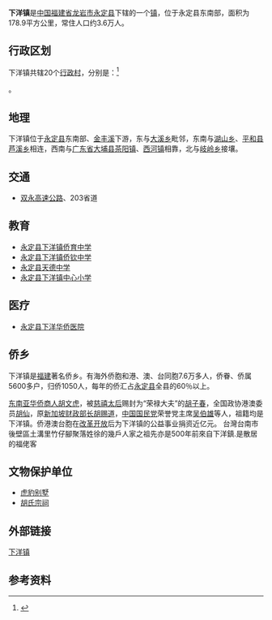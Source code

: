 {{中国乡级行政区
| 行政区全称 = 下洋镇
| 景观照片文件名 = CuxiTulou.jpg
| 景观照片描述 = 下洋镇初溪村土楼
| 汉语拼音 =
| 通用拼音 =
| 注音符號 =
| 其它标音类型1 =
| 其它标音1 =
| 其它标音类型2 =
| 其它标音2 =
| 其它语言类型1 =
| 其它语言地名1 =
| 其它语言类型2 =
| 其它语言地名2 =
| 上级行政区 = [[福建省|福建省]][[龙岩市|龙岩市]][[永定县|永定县]]
| 行政区类别 = [[镇|镇]]
| 村委会 = 20
| 居委会 = 
| 总面积 = 178.9平方公里
| 户籍人口 =
| 户籍人口年份 = 
| 常住人口 = 36,068
| 常住人口年份 =2000
| 人口密度 =
| 行政区划 =
| 官方网站 =
| 政府驻地 =下洋村
| 邮政编码 =364112
| 电话区号 =0597
| 毗邻行政区 =
| 位置图文件名 =
| 位置图描述 =
|35/08/22/102/000}}
'''下洋镇'''是[[中华人民共和国|中国]][[福建省|福建省]][[龙岩市|龙岩市]][[永定县|永定县]]下辖的一个[[镇|镇]]，位于永定县东南部，面积为178.9平方公里，常住人口约3.6万人。

== 行政区划 ==

下洋镇共辖20个[[行政村|行政村]]，分别是：<ref>{{PRC admin/ref sgc|35/08/22/102/000}}</ref>

{{PRC admin/children|35/08/22/102/000}}。

==地理==

下洋镇位于[[永定县|永定县]]东南部、[[金丰溪|金丰溪]]下游，东与[[大溪乡_(永定县)|大溪乡]]毗邻，东南与[[湖山乡_(永定县)|湖山乡]]、[[平和县|平和县]][[芦溪镇_(平和县)|芦溪乡]]相连，西南与[[广东省|广东省]][[大埔县|大埔县]][[茶阳镇|茶阳镇]]、[[西河镇_(大埔县)|西河镇]]相靠，北与[[岐岭乡|岐岭乡]]接壤。

==交通==

*[[双永高速公路|双永高速公路]]、203省道

==教育==
*[[永定县下洋镇侨育中学|永定县下洋镇侨育中学]]
*[[永定县下洋镇侨钦中学|永定县下洋镇侨钦中学]]
*[[永定县天德中学|永定县天德中学]]
*[[永定县下洋镇中心小学|永定县下洋镇中心小学]]

==医疗==
*[[永定县下洋华侨医院|永定县下洋华侨医院]]

==侨乡==

下洋镇是[[福建|福建]]著名侨乡。有海外侨胞和港、澳、台同胞7.6万多人，侨眷、侨属5600多户，归侨1050人，每年的侨汇占[[永定县|永定县]]全县的60％以上。

[[东南亚|东南亚]][[华侨|华侨]][[商人|商人]][[胡文虎|胡文虎]]，被[[慈禧太后|慈禧太后]]赐封为“荣禄大夫”的[[胡子春|胡子春]]，全国政协港澳委员[[胡仙|胡仙]]，原[[新加坡|新加坡]][[财政部长|财政部长]][[胡赐道|胡赐道]]，[[中国国民党|中国国民党]]荣誉党主席[[吴伯雄|吴伯雄]]等人，祖籍均是下洋镇。侨港澳台胞在[[改革开放|改革开放]]后为下洋镇的公益事业捐资近亿元。
台灣台南市後壁區土溝里竹仔腳聚落姓徐的幾戶人家之祖先亦是500年前來自下洋鎮.是散居的福佬客

==文物保护单位==

*[[虎豹别墅_(福建)|虎豹别墅]]
*[[胡氏宗祠|胡氏宗祠]]

==外部链接==
[http://www.fjjryd.cn/news_view.asp?newsid=83 下洋镇]{{Wayback|url=http://www.fjjryd.cn/news_view.asp?newsid=83 |date=20110914110831 }}

== 参考资料 ==
{{reflist}}

{{PRC admin/navcat|35/08/22/102/000}}